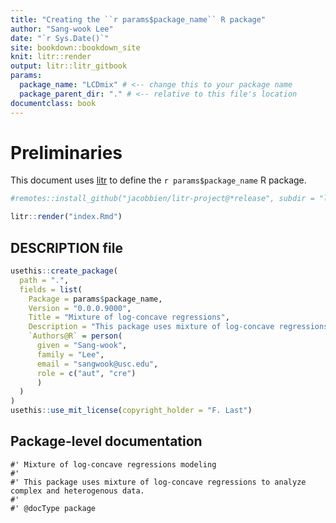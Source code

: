 ```yaml
---
title: "Creating the ``r params$package_name`` R package"
author: "Sang-wook Lee"
date: "`r Sys.Date()`"
site: bookdown::bookdown_site
knit: litr::render
output: litr::litr_gitbook
params:
  package_name: "LCDmix" # <-- change this to your package name
  package_parent_dir: "." # <-- relative to this file's location
documentclass: book
---
```


# Preliminaries

This document uses [litr](https://jacobbien.github.io/litr-project/) to define the ``r params$package_name`` R package.  

```r
#remotes::install_github("jacobbien/litr-project@*release", subdir = "litr")

litr::render("index.Rmd")


```

## DESCRIPTION file

```r
usethis::create_package(
  path = ".",
  fields = list(
    Package = params$package_name,
    Version = "0.0.0.9000",
    Title = "Mixture of log-concave regressions",
    Description = "This package uses mixture of log-concave regressions to analyze complex and heterogenous data.",
    `Authors@R` = person(
      given = "Sang-wook",
      family = "Lee",
      email = "sangwook@usc.edu",
      role = c("aut", "cre")
      )
  )
)
usethis::use_mit_license(copyright_holder = "F. Last")
```

## Package-level documentation

```package_doc
#' Mixture of log-concave regressions modeling
#'
#' This package uses mixture of log-concave regressions to analyze complex and heterogenous data.
#' 
#' @docType package
```
